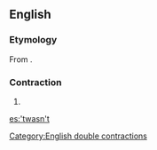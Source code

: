 ==English==

===Etymology===
From {{suffix|'twas|n't|lang=en|alt1=’twas|alt2=n’t}}.

===Contraction===
{{en-cont}}

# {{contraction of|[[it]] [[was]] [[not]]}}

[[Category:English double contractions]]

[[es:'twasn't]]